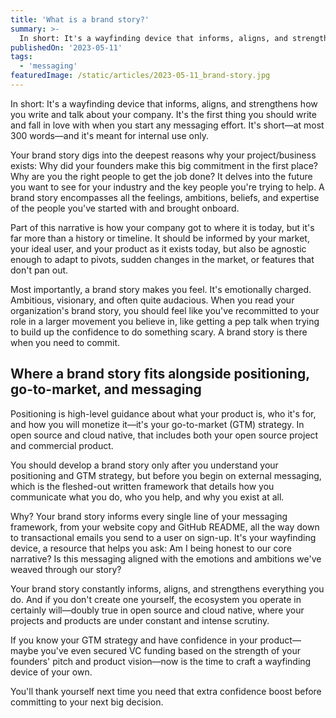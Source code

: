 ```yaml
---
title: 'What is a brand story?'
summary: >-
  In short: It's a wayfinding device that informs, aligns, and strengthens how you write and talk about your company.
publishedOn: '2023-05-11'
tags:
  - 'messaging'
featuredImage: /static/articles/2023-05-11_brand-story.jpg
---
```


In short: It's a wayfinding device that informs, aligns, and strengthens how you write and talk about your company. It's
the first thing you should write and fall in love with when you start any messaging effort. It's short—at most 300
words—and it's meant for internal use only.

Your brand story digs into the deepest reasons why your project/business exists: Why did your founders make this big
commitment in the first place? Why are you the right people to get the job done? It delves into the future you want to
see for your industry and the key people you're trying to help. A brand story encompasses all the feelings, ambitions,
beliefs, and expertise of the people you've started with and brought onboard.

Part of this narrative is how your company got to where it is today, but it's far more than a history or timeline. It
should be informed by your market, your ideal user, and your product as it exists today, but also be agnostic enough to
adapt to pivots, sudden changes in the market, or features that don't pan out.

Most importantly, a brand story makes you feel. It's emotionally charged. Ambitious, visionary, and often quite
audacious. When you read your organization's brand story, you should feel like you've recommitted to your role in a
larger movement you believe in, like getting a pep talk when trying to build up the confidence to do something scary. A
brand story is there when you need to commit.

## Where a brand story fits alongside positioning, go-to-market, and messaging

Positioning is high-level guidance about what your product is, who it's for, and how you will monetize it—it's your
go-to-market (GTM) strategy. In open source and cloud native, that includes both your open source project and commercial
product.

You should develop a brand story only after you understand your positioning and GTM strategy, but before you begin on
external messaging, which is the fleshed-out written framework that details how you communicate what you do, who you
help, and why you exist at all.

Why? Your brand story informs every single line of your messaging framework, from your website copy and GitHub README,
all the way down to transactional emails you send to a user on sign-up. It's your wayfinding device, a resource that
helps you ask: Am I being honest to our core narrative? Is this messaging aligned with the emotions and ambitions we've
weaved through our story?

Your brand story constantly informs, aligns, and strengthens everything you do. And if you don't create one yourself,
the ecosystem you operate in certainly will—doubly true in open source and cloud native, where your projects and
products are under constant and intense scrutiny.

If you know your GTM strategy and have confidence in your product—maybe you've even secured VC funding based on the
strength of your founders' pitch and product vision—now is the time to craft a wayfinding device of your own.

You'll thank yourself next time you need that extra confidence boost before committing to your next big decision.
